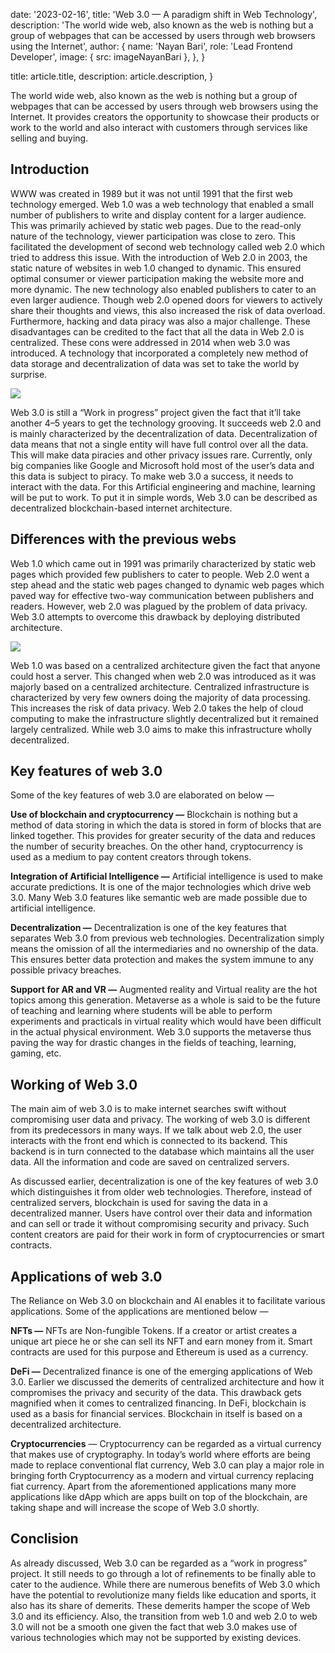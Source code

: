 
  date: '2023-02-16',
  title: 'Web 3.0 — A paradigm shift in Web Technology',
  description:
    'The world wide web, also known as the web is nothing but a group of webpages that can be accessed by users through web browsers using the Internet',
  author: {
    name: 'Nayan Bari',
    role: 'Lead Frontend Developer',
    image: { src: imageNayanBari },
  },
}

  title: article.title,
  description: article.description,
}

The world wide web, also known as the web is nothing but a group of webpages that can be accessed by users through web browsers using the Internet. It provides creators the opportunity to showcase their products or work to the world and also interact with customers through services like selling and buying.

## Introduction

WWW was created in 1989 but it was not until 1991 that the first web technology emerged. Web 1.0 was a web technology that enabled a small number of publishers to write and display content for a larger audience. This was primarily achieved by static web pages. Due to the read-only nature of the technology, viewer participation was close to zero. This facilitated the development of second web technology called web 2.0 which tried to address this issue. With the introduction of Web 2.0 in 2003, the static nature of websites in web 1.0 changed to dynamic. This ensured optimal consumer or viewer participation making the website more and more dynamic. The new technology also enabled publishers to cater to an even larger audience. Though web 2.0 opened doors for viewers to actively share their thoughts and views, this also increased the risk of data overload. Furthermore, hacking and data piracy was also a major challenge. These disadvantages can be credited to the fact that all the data in Web 2.0 is centralized. These cons were addressed in 2014 when web 3.0 was introduced. A technology that incorporated a completely new method of data storage and decentralization of data was set to take the world by surprise.

![](./hero.jpg)

Web 3.0 is still a “Work in progress” project given the fact that it’ll take another 4–5 years to get the technology grooving. It succeeds web 2.0 and is mainly characterized by the decentralization of data. Decentralization of data means that not a single entity will have full control over all the data. This will make data piracies and other privacy issues rare. Currently, only big companies like Google and Microsoft hold most of the user’s data and this data is subject to piracy. To make web 3.0 a success, it needs to interact with the data. For this Artificial engineering and machine, learning will be put to work. To put it in simple words, Web 3.0 can be described as decentralized blockchain-based internet architecture.

## Differences with the previous webs

Web 1.0 which came out in 1991 was primarily characterized by static web pages which provided few publishers to cater to people. Web 2.0 went a step ahead and the static web pages changed to dynamic web pages which paved way for effective two-way communication between publishers and readers. However, web 2.0 was plagued by the problem of data privacy. Web 3.0 attempts to overcome this drawback by deploying distributed architecture.

![](./difference.jpg)

Web 1.0 was based on a centralized architecture given the fact that anyone could host a server. This changed when web 2.0 was introduced as it was majorly based on a centralized architecture. Centralized infrastructure is characterized by very few owners doing the majority of data processing. This increases the risk of data privacy. Web 2.0 takes the help of cloud computing to make the infrastructure slightly decentralized but it remained largely centralized. While web 3.0 aims to make this infrastructure wholly decentralized.

## Key features of web 3.0

Some of the key features of web 3.0 are elaborated on below —

__Use of blockchain and cryptocurrency —__ Blockchain is nothing but a method of data storing in which the data is stored in form of blocks that are linked together. This provides for greater security of the data and reduces the number of security breaches. On the other hand, cryptocurrency is used as a medium to pay content creators through tokens.

__Integration of Artificial Intelligence —__ Artificial intelligence is used to make accurate predictions. It is one of the major technologies which drive web 3.0. Many Web 3.0 features like semantic web are made possible due to artificial intelligence.

__Decentralization —__ Decentralization is one of the key features that separates Web 3.0 from previous web technologies. Decentralization simply means the omission of all the intermediaries and no ownership of the data. This ensures better data protection and makes the system immune to any possible privacy breaches.

__Support for AR and VR —__ Augmented reality and Virtual reality are the hot topics among this generation. Metaverse as a whole is said to be the future of teaching and learning where students will be able to perform experiments and practicals in virtual reality which would have been difficult in the actual physical environment. Web 3.0 supports the metaverse thus paving the way for drastic changes in the fields of teaching, learning, gaming, etc.

## Working of Web 3.0

The main aim of web 3.0 is to make internet searches swift without compromising user data and privacy. The working of web 3.0 is different from its predecessors in many ways. If we talk about web 2.0, the user interacts with the front end which is connected to its backend. This backend is in turn connected to the database which maintains all the user data. All the information and code are saved on centralized servers.

As discussed earlier, decentralization is one of the key features of web 3.0 which distinguishes it from older web technologies. Therefore, instead of centralized servers, blockchain is used for saving the data in a decentralized manner. Users have control over their data and information and can sell or trade it without compromising security and privacy. Such content creators are paid for their work in form of cryptocurrencies or smart contracts.

## Applications of web 3.0

The Reliance on Web 3.0 on blockchain and AI enables it to facilitate various applications. Some of the applications are mentioned below —

__NFTs —__ NFTs are Non-fungible Tokens. If a creator or artist creates a unique art piece he or she can sell its NFT and earn money from it. Smart contracts are used for this purpose and Ethereum is used as a currency.

__DeFi —__ Decentralized finance is one of the emerging applications of Web 3.0. Earlier we discussed the demerits of centralized architecture and how it compromises the privacy and security of the data. This drawback gets magnified when it comes to centralized financing. In DeFi, blockchain is used as a basis for financial services. Blockchain in itself is based on a decentralized architecture.

__Cryptocurrencies__ — Cryptocurrency can be regarded as a virtual currency that makes use of cryptography. In today’s world where efforts are being made to replace conventional flat currency, Web 3.0 can play a major role in bringing forth Cryptocurrency as a modern and virtual currency replacing fiat currency. Apart from the aforementioned applications many more applications like dApp which are apps built on top of the blockchain, are taking shape and will increase the scope of Web 3.0 shortly.

## Conclision

As already discussed, Web 3.0 can be regarded as a “work in progress” project. It still needs to go through a lot of refinements to be finally able to cater to the audience. While there are numerous benefits of Web 3.0 which have the potential to revolutionize many fields like education and sports, it also has its share of demerits. These demerits hamper the scope of Web 3.0 and its efficiency. Also, the transition from web 1.0 and web 2.0 to web 3.0 will not be a smooth one given the fact that web 3.0 makes use of various technologies which may not be supported by existing devices.

